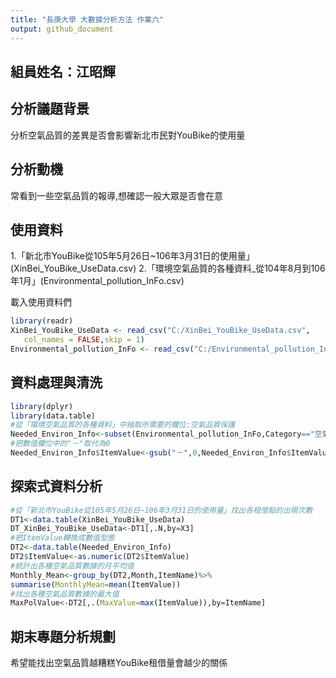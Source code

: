 ```yaml
---
title: "長庚大學 大數據分析方法 作業六"
output: github_document
---
```

## 組員姓名：江昭輝

## 分析議題背景

分析空氣品質的差異是否會影響新北市民對YouBike的使用量

## 分析動機

常看到一些空氣品質的報導,想確認一般大眾是否會在意

## 使用資料

1.「新北市YouBike從105年5月26日~106年3月31日的使用量」(XinBei_YouBike_UseData.csv)
2.「環境空氣品質的各種資料_從104年8月到106年1月」(Environmental_pollution_InFo.csv)

載入使用資料們
```r
library(readr)
XinBei_YouBike_UseData <- read_csv("C:/XinBei_YouBike_UseData.csv", 
   col_names = FALSE,skip = 1)
Environmental_pollution_InFo <- read_csv("C:/Environmental_pollution_InFo.csv")
```

## 資料處理與清洗

```r
library(dplyr)
library(data.table)
#從「環境空氣品質的各種資料」中抽取所需要的欄位:空氣品質保護
Needed_Environ_Info<-subset(Environmental_pollution_InFo,Category=="空氣品質保護")
#把數值欄位中的"－"取代為0
Needed_Environ_Info$ItemValue<-gsub("－",0,Needed_Environ_Info$ItemValue)
```

## 探索式資料分析
```r
#從「新北市YouBike從105年5月26日~106年3月31日的使用量」找出各租借點的出現次數
DT1<-data.table(XinBei_YouBike_UseData)
DT_XinBei_YouBike_UseData<-DT1[,.N,by=X3]
#把ItemValue轉換成數值型態
DT2<-data.table(Needed_Environ_Info)
DT2$ItemValue<-as.numeric(DT2$ItemValue)
#統計出各種空氣品質數據的月平均值
Monthly_Mean<-group_by(DT2,Month,ItemName)%>%
summarise(MonthlyMean=mean(ItemValue))
#找出各種空氣品質數據的最大值
MaxPolValue<-DT2[,.(MaxValue=max(ItemValue)),by=ItemName]
```

## 期末專題分析規劃
希望能找出空氣品質越糟糕YouBike租借量會越少的關係
